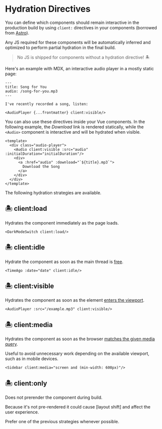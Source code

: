 [Partial Hydration]: https://jasonformat.com/islands-architecture/
[Astro]: https://docs.astro.build/core-concepts/component-hydration
[requestIdleCallback]: https://developer.mozilla.org/en-US/docs/Web/API/Window/requestIdleCallback
[intersectionobserver]: https://developer.mozilla.org/en-US/docs/Web/API/Intersection_Observer_API
[matchMedia]: https://developer.mozilla.org/en-US/docs/Web/API/Window/matchMedia

# Hydration Directives <Logo/>

You can define which components should remain interactive in the production
build by using `client:` directives in your components (borrowed from [Astro]).

Any JS required for these components will be automatically inferred and optimized to perform partial hydration in the final build.

> No JS is shipped for components without a hydration directive! 🏝

Here's an example with MDX, an interactive audio player in a mostly static page:

```mdx
---
title: Song for You
audio: /song-for-you.mp3
---

I've recently recorded a song, listen:

<AudioPlayer {...frontmatter} client:visible/>
```

You can also use these directives inside your Vue components. In the following
example, the _Download_ link is rendered statically, while the `<Audio>`
component is interactive and will be hydrated when visible.

```vue
<template>
  <div class="audio-player">
    <Audio client:visible :src="audio" :initialDuration="initialDuration"/>
    <div>
      <a :href="audio" :download="`${title}.mp3`">
        Download the Song
      </a>
    </div>
  </div>
</template>
```

The following hydration strategies are available.

## 🏝 client:load
Hydrates the component immediately as the page loads.

```vue
<DarkModeSwitch client:load/>
```

## 🏝 client:idle
Hydrate the component as soon as the main thread is [free][requestIdleCallback].

```vue
<TimeAgo :date="date" client:idle/>
```

## 🏝 client:visible
Hydrates the component as soon as the element [enters the viewport][intersectionobserver].

```vue
<AudioPlayer :src="/example.mp3" client:visible/>
```

## 🏝 client:media
Hydrates the component as soon as the browser [matches the given media query][matchMedia].

Useful to avoid unnecessary work depending on the available viewport, such as in mobile devices.

```vue
<Sidebar client:media="screen and (min-width: 600px)"/>
```

## 🏝 client:only
Does not prerender the component during build.

<Tip warn>
Because it's not pre-rendered it could cause [layout shift] and affect the user experience.

Prefer one of the previous strategies whenever possible.
</Tip>

[layout shift]: https://web.dev/cls/
